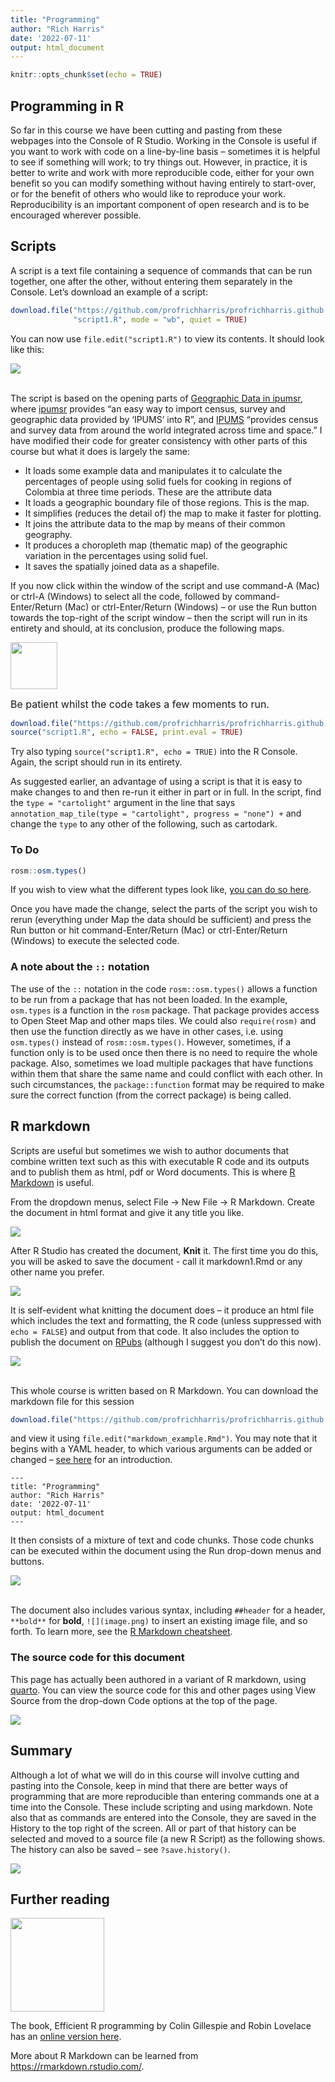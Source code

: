 ---
title: "Programming"
author: "Rich Harris"
date: '2022-07-11'
output: html_document
---

```{r setup, include=FALSE}
knitr::opts_chunk$set(echo = TRUE)
```


## Programming in R

So far in this course we have been cutting and pasting from these webpages into the Console of R Studio. Working in the Console is useful if you want to work with code on a line-by-line basis -- sometimes it is helpful to see if something will work; to try things out. However, in practice, it is better to write and work with more reproducible code, either for your own benefit so you can modify something without having entirely to start-over, or for the benefit of others who would like to reproduce your work. Reproducibility is an important component of open research and is to be encouraged wherever possible.

## Scripts

A script is a text file containing a sequence of commands that can be run together, one after the other, without entering them separately in the Console. Let's download an example of a script:

```{r}
download.file("https://github.com/profrichharris/profrichharris.github.io/raw/main/MandM/scripts/script1.R",
              "script1.R", mode = "wb", quiet = TRUE)
```

You can now use `file.edit("script1.R") ` to view its contents. It should look like this:

![](script1.png)

</br>
The script is based on the opening parts of [Geographic Data in ipumsr](https://cran.r-project.org/web/packages/ipumsr/vignettes/ipums-geography.html){target="_blank"}, where [ipumsr](https://cran.r-project.org/web/packages/ipumsr/index.html){target="_blank"} provides "an easy way to import census, survey and geographic data provided by 'IPUMS' into R", and [IPUMS](https://www.ipums.org/){target="_blank"} "provides census and survey data from around the world integrated across time and space." I have modified their code for greater consistency with other parts of this course but what it does is largely the same:

- It loads some example data and manipulates it to calculate the percentages of people using solid fuels for cooking in regions of Colombia at three time periods. These are the attribute data
- It loads a geographic boundary file of those regions. This is the map.
- It simplifies (reduces the detail of) the map to make it faster for plotting.
- It joins the attribute data to the map by means of their common geography.
- It produces a choropleth map (thematic map) of the geographic variation in the percentages using solid fuel.
- It saves the spatially joined data as a shapefile.

If you now click within the window of the script and use command-A (Mac) or ctrl-A (Windows) to select all the code, followed by command-Enter/Return (Mac) or ctrl-Enter/Return (Windows) -- or use the Run button towards the top-right of the script window -- then the script will run in its entirety and should, at its conclusion, produce the following maps.

![](hazard.gif){width=75}

<font size = 3>Be patient whilst the code takes a few moments to run.</font>

```{r, echo=FALSE, eval=TRUE, warning=FALSE, message=FALSE, fig.height=4.5}
download.file("https://github.com/profrichharris/profrichharris.github.io/raw/main/MandM/scripts/script1.R", "script1.R", mode = "wb", quiet = TRUE)
source("script1.R", echo = FALSE, print.eval = TRUE)
```

Try also typing `source("script1.R", echo = TRUE)` into the R Console. Again, the script should run in its entirety.

As suggested earlier, an advantage of using a script is that it is easy to make changes to and then re-run it either in part or in full. In the script, find the `type = "cartolight"` argument in the line that says `annotation_map_tile(type = "cartolight", progress = "none") +` and change the `type` to any other of the following, such as cartodark.

### To Do

```{r}
rosm::osm.types()
```

If you wish to view what the different types look like, [you can do so here](http://leaflet-extras.github.io/leaflet-providers/preview/index.html){target="_blank"}.

Once you have made the change, select the parts of the script you wish to rerun (everything under Map the data should be sufficient) and press the Run button or hit command-Enter/Return (Mac) or ctrl-Enter/Return (Windows) to execute the selected code.

### A note about the `::` notation

The use of the `::` notation in the code `rosm::osm.types()` allows a function to be run from a package that has not been loaded. In the example, `osm.types` is a function in the `rosm` package. That package provides access to Open Steet Map and other maps tiles. We could also `require(rosm)` and then use the function directly as we have in other cases, i.e. using `osm.types()` instead of `rosm::osm.types()`. However, sometimes, if a function only is to be used once then there is no need to require the whole package. Also, sometimes we load multiple packages that have functions within them that share the same name and could conflict with each other. In such circumstances, the `package::function` format may be required to make sure the correct function (from the correct package) is being called.

## R markdown

Scripts are useful but sometimes we wish to author documents that combine written text such as this with executable R code and its outputs and to publish them as html, pdf or Word documents. This is where [R Markdown](https://rmarkdown.rstudio.com/lesson-1.html){target="_blank"} is useful.

From the dropdown menus, select File -> New File -> R Markdown. Create the document in html format and give it any title you like.

![](markdown.jpg)

After R Studio has created the document, **Knit** it. The first time you do this, you will be asked to save the document - call it markdown1.Rmd or any other name you prefer.

![](knit.jpg)

It is self-evident what knitting the document does -- it produce an html file which includes the text and formatting, the R code (unless suppressed with `echo = FALSE`) and output from that code. It also includes the option to publish the document on [RPubs](https://rpubs.com/) (although I suggest you don't do this now).

![](publish.jpg)

</br>
This whole course is written based on R Markdown. You can download the markdown file for this session

```{r}
download.file("https://github.com/profrichharris/profrichharris.github.io/raw/main/MandM/markdown/programming.Rmd", "markdown_example.Rmd", mode = "wb", quiet = TRUE)
```

and view it using `file.edit("markdown_example.Rmd")`. You may note that it begins with a YAML header, to which various arguments can be added or changed -- [see here](https://zsmith27.github.io/rmarkdown_crash-course/lesson-4-yaml-headers.html){rarget="_blank"} for an introduction.

```{verbatim}
---
title: "Programming"
author: "Rich Harris"
date: '2022-07-11'
output: html_document
---
```

It then consists of a mixture of text and code chunks. Those code chunks can be executed within the document using the Run drop-down menus and buttons.

![](markdown2.jpg){}

</br>
The document also includes various syntax, including `##header` for a header, `**bold**` for **bold**, `![](image.png)` to insert an existing image file, and so forth. To learn more, see the [R Markdown cheatsheet](https://www.rstudio.com/wp-content/uploads/2015/02/rmarkdown-cheatsheet.pdf){target="_blank"}.

### The source code for this document

This page has actually been authored in a variant of R markdown, using [quarto](https://quarto.org/){target="_blank"}. You can view the source code for this and other pages using View Source from the drop-down Code options at the top of the page.

![](source.jpg)

## Summary

Although a lot of what we will do in this course will involve cutting and pasting into the Console, keep in mind that there are better ways of programming that are more reproducible than entering commands one at a time into the Console. These include scripting and using markdown. Note also that as commands are entered into the Console, they are saved in the History to the top right of the screen. All or part of that history can be selected and moved to a source file (a new R Script) as the following shows. The history can also be saved -- see `?save.history()`.

![](hist.png)

## Further reading

![](efficient_programming.png){width=150}

The book, Efficient R programming by Colin Gillespie and Robin Lovelace has an [online version here](https://csgillespie.github.io/efficientR/){target="_blank"}.

More about R Markdown can be learned from [https://rmarkdown.rstudio.com/](https://rmarkdown.rstudio.com/){target="_blank"}.
